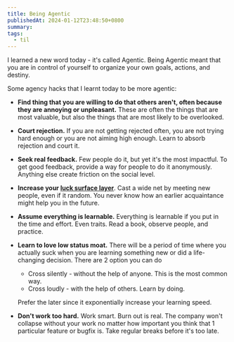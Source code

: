 ```yaml
---
title: Being Agentic
publishedAt: 2024-01-12T23:48:50+0800
summary:
tags:
  - til
---
```


I learned a new word today - it's called Agentic. Being Agentic meant that you are in control of yourself to organize your own goals, actions, and destiny.

Some agency hacks that I learnt today to be more agentic:

- **Find thing that you are willing to do that others aren't, often because they are annoying or unpleasant.** These are often the things that are most valuable, but also the things that are most likely to be overlooked.

- **Court rejection.** If you are not getting rejected often, you are not trying hard enough or you are not aiming high enough. Learn to absorb rejection and court it.

- **Seek real feedback.** Few people do it, but yet it's the most impactful. To get good feedback, provide a way for people to do it anonymously. Anything else create friction on the social level.

- **Increase your [luck surface layer](https://weichun.xyz/blog/luck)**. Cast a wide net by meeting new people, even if it random. You never know how an earlier acquaintance might help you in the future.

- **Assume everything is learnable.** Everything is learnable if you put in the time and effort. Even traits. Read a book, observe people, and practice.

- **Learn to love low status moat.** There will be a period of time where you actually suck when you are learning something new or did a life-changing decision. There are 2 option you can do

  - Cross silently - without the help of anyone. This is the most common way.
  - Cross loudly - with the help of others. Learn by doing.

  Prefer the later since it exponentially increase your learning speed.

- **Don't work too hard.** Work smart. Burn out is real. The company won't collapse without your work no matter how important you think that 1 particular feature or bugfix is. Take regular breaks before it's too late.
